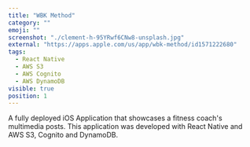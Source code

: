 ```yaml
---
title: "WBK Method"
category: ""
emoji: ""
screenshot: "./clement-h-95YRwf6CNw8-unsplash.jpg"
external: "https://apps.apple.com/us/app/wbk-method/id1571222680"
tags:
  - React Native
  - AWS S3
  - AWS Cognito
  - AWS DynamoDB
visible: true
position: 1
---
```


A fully deployed iOS Application that showcases a fitness coach's multimedia posts. This application was developed with React Native and AWS S3, Cognito and DynamoDB.
